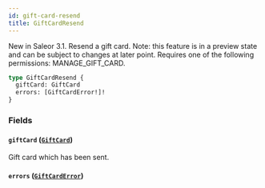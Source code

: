 ```yaml
---
id: gift-card-resend
title: GiftCardResend
---
```


New in Saleor 3.1. Resend a gift card. Note: this feature is in a preview state and can be subject to changes at later point. Requires one of the following permissions: MANAGE_GIFT_CARD.

```graphql
type GiftCardResend {
  giftCard: GiftCard
  errors: [GiftCardError!]!
}
```

### Fields

#### `giftCard` ([`GiftCard`](../../../developer/api-reference/objects/gift-card))

Gift card which has been sent.

#### `errors` ([`GiftCardError`](../../../developer/api-reference/objects/gift-card-error))
